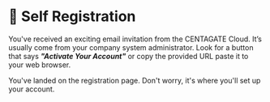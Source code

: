 # 👥 Self Registration
You've received an exciting email invitation from the CENTAGATE Cloud. It’s usually come from your company system administrator. 
Look for a button that says ***"Activate Your Account"*** or copy the provided URL paste it to your web browser.

You've landed on the registration page. Don't worry, it's where you'll set up your account. 
